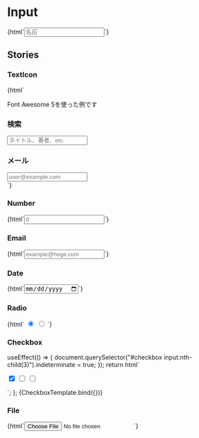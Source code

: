 
<Meta title="Forms/Input" />

# Input

<Canvas>
  <Story name="Text">
    {html`<input type="text" class="jumpu-input" placeholder="名前" />`}
  </Story>
</Canvas>

## Stories

### TextIcon

<Canvas>
  <Story name="TextIcon">
    {html` <p class="mb-4">Font Awesome 5を使った例です</p>
      <div class="mt-4">
        <h3 class="mb-1"><i class="fas fa-search"></i> 検索</h3>
        <input type="text" placeholder="タイトル、著者、etc." />
      </div>
      <div class="mt-4">
        <h3 class="mb-1"><i class="fas fa-envelope"></i> メール</h3>
        <input type="email" placeholder="user@example.com" />
      </div>`}
  </Story>
</Canvas>

### Number

<Canvas>
  <Story name="Number">{html`<input type="number" placeholder="0" />`}</Story>
</Canvas>

### Email

<Canvas>
  <Story name="Email">
    {html`<input type="email" placeholder="example@hoge.com" />`}
  </Story>
</Canvas>

### Date

<Canvas>
  <Story name="Date">{html`<input type="date" />`}</Story>
</Canvas>

### Radio

<Canvas>
  <Story name="Radio">
    {html`
      <input
        type="radio"
        name="radio-sample"
        value="radio-1"
        class="mr-4"
        checked
      />
      <input type="radio" name="radio-sample" value="radio-2" />
    `}
  </Story>
</Canvas>

### Checkbox

  useEffect(() => {
    document.querySelector("#checkbox input:nth-child(3)").indeterminate = true;
  });
  return html` <div id="checkbox">
    <input type="checkbox" value="checkbox-1" class="mr-4" checked />
    <input type="checkbox" value="checkbox-2" class="mr-4" />
    <input type="checkbox" value="checkbox-3" />
  </div>`;
};

<Canvas>
  <Story name="Checkbox">{CheckboxTemplate.bind({})}</Story>
</Canvas>

### File

<Canvas>
  <Story name="File">{html`<input type="file" />`}</Story>
</Canvas>
